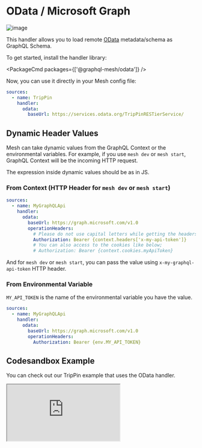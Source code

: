 
# OData / Microsoft Graph

![image](https://user-images.githubusercontent.com/20847995/79219762-87947a80-7e5b-11ea-903d-ba159935fa17.png)

This handler allows you to load remote [OData](https://odata.org) metadata/schema as GraphQL Schema.

To get started, install the handler library:

<PackageCmd packages={['@graphql-mesh/odata']} />

Now, you can use it directly in your Mesh config file:

```yaml {4-5}
sources:
  - name: TripPin
    handler:
      odata:
        baseUrl: https://services.odata.org/TripPinRESTierService/
```

## Dynamic Header Values

Mesh can take dynamic values from the GraphQL Context or the environmental variables. For example, if you use `mesh dev` or `mesh start`, GraphQL Context will be the incoming HTTP request.

The expression inside dynamic values should be as in JS.

### From Context (HTTP Header for `mesh dev` or `mesh start`)

```yaml
sources:
  - name: MyGraphQLApi
    handler:
      odata:
        baseUrl: https://graph.microsoft.com/v1.0
        operationHeaders:
          # Please do not use capital letters while getting the headers
          Authorization: Bearer {context.headers['x-my-api-token']}
          # You can also access to the cookies like below;
          # Authorization: Bearer {context.cookies.myApiToken}
```

And for `mesh dev` or `mesh start`, you can pass the value using `x-my-graphql-api-token` HTTP header.

### From Environmental Variable

`MY_API_TOKEN` is the name of the environmental variable you have the value.

```yaml {7}
sources:
  - name: MyGraphQLApi
    handler:
      odata:
        baseUrl: https://graph.microsoft.com/v1.0
        operationHeaders:
          Authorization: Bearer {env.MY_API_TOKEN}
```

## Codesandbox Example

You can check out our TripPin example that uses the OData handler.

<iframe
  src="https://codesandbox.io/embed/github/Urigo/graphql-mesh/tree/master/examples/odata-trippin?fontsize=14&hidenavigation=1&theme=dark&module=%2F.meshrc.yml"
  className='mt-6 w-full h-[500px] rounded-md'
  title="odata-trippin-example"
  allow="geolocation; microphone; camera; midi; vr; accelerometer; gyroscope; payment; ambient-light-sensor; encrypted-media; usb"
  sandbox="allow-modals allow-forms allow-popups allow-scripts allow-same-origin"
/>

## Config API Reference

{'@import ../generated-markdown/ODataHandler.generated.md'}
